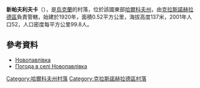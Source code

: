{{coord|49|15|14|N|35|31|31|E|scale:100000_region:UA|display=title}}

'''新帕夫利夫卡'''（{{lang-uk|Новопавлівка}}），是[[烏克蘭|烏克蘭]]的村落，位於該國東部[[哈爾科夫州|哈爾科夫州]]，由[[克拉斯諾赫拉德區|克拉斯諾赫拉德區]]負責管轄，始建於1920年，面積0.52平方公里，海拔高度137米，2001年人口52，人口密度每平方公里99.8人。

==參考資料==
* [http://w1.c1.rada.gov.ua/pls/z7502/A005?rdat1=09.01.2009&rf7571=33457 Новопавлівка]{{dead link|date=2018年3月 |bot=InternetArchiveBot |fix-attempted=yes }}
* [http://weather.in.ua/ua/har'kovskaja/17891 Погода в селі Новопавлівка] {{Wayback|url=http://weather.in.ua/ua/har%27kovskaja/17891 |date=20160323024037 }}

{{DEFAULTSORT:Новопавлівка}}
[[Category:哈爾科夫州村落|Category:哈爾科夫州村落]]
[[Category:克拉斯諾赫拉德區村落|Category:克拉斯諾赫拉德區村落]]


{{Kharkiv-geo-stub}}